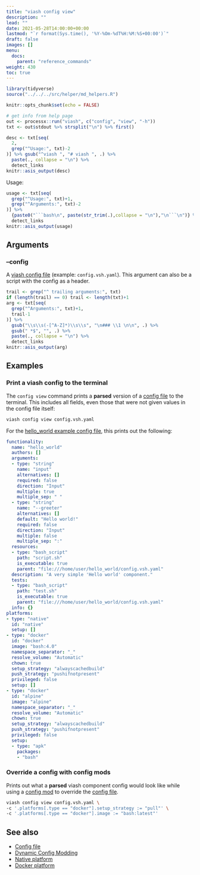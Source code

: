 ```yaml
---
title: "viash config view"
description: ""
lead: ""
date: 2021-05-28T14:00:00+00:00
lastmod: "`r format(Sys.time(), '%Y-%Om-%dT%H:%M:%S+00:00')`"
draft: false
images: []
menu:
  docs:
    parent: "reference_commands"
weight: 430
toc: true
---
```



```r
library(tidyverse)
source("../../../src/helper/md_helpers.R")

knitr::opts_chunk$set(echo = FALSE)

# get info from help page
out <- processx::run("viash", c("config", "view", "-h"))
txt <- out$stdout %>% strsplit("\n") %>% first()
```

```r
desc <- txt[seq(
  2,
  grep("^Usage:", txt)-2
)] %>% gsub("^viash ", "# viash ", .) %>% 
  paste(., collapse = "\n") %>% 
  detect_links
knitr::asis_output(desc)
```

Usage: 
```r
usage <- txt[seq(
  grep("^Usage:", txt)+1,
  grep("^Arguments:", txt)-2
)] %>% 
  {paste0("```bash\n", paste(str_trim(.),collapse = "\n"),"\n```\n")} %>% 
  detect_links
knitr::asis_output(usage)
```

## Arguments 

### --config  
  
A [viash config file](/docs/reference_config/config) (example: `config.vsh.yaml`). This argument can also be a script with the config as a header.

```r
trail <- grep("^ trailing arguments:", txt)
if (length(trail) == 0) trail <- length(txt)+1
arg <- txt[seq(
  grep("^Arguments:", txt)+1,
  trail-1
)] %>% 
  gsub("\\s\\s(-[^A-Z]*)\\s\\s", "\n### \\1 \n\n", .) %>% 
  gsub(" *$", "", .) %>% 
  paste(., collapse = "\n") %>% 
  detect_links
knitr::asis_output(arg)
```

## Examples

### Print a viash config to the terminal

The `config view` command prints a **parsed** version of a [config file](/docs/reference_config/config) to the terminal. This includes all fields, even those that were not given values in the config file itself:

```bash
viash config view config.vsh.yaml
```

For the [hello_world example config file](/examples/hello_world/config.vsh.yaml), this prints out the following:

```yaml
functionality:
  name: "hello_world"
  authors: []
  arguments:
  - type: "string"
    name: "input"
    alternatives: []
    required: false
    direction: "Input"
    multiple: true
    multiple_sep: " "
  - type: "string"
    name: "--greeter"
    alternatives: []
    default: "Hello world!"
    required: false
    direction: "Input"
    multiple: false
    multiple_sep: ":"
  resources:
  - type: "bash_script"
    path: "script.sh"
    is_executable: true
    parent: "file:///home/user/hello_world/config.vsh.yaml"
  description: "A very simple 'Hello world' component."
  tests:
  - type: "bash_script"
    path: "test.sh"
    is_executable: true
    parent: "file:///home/user/hello_world/config.vsh.yaml"
  info: {}
platforms:
- type: "native"
  id: "native"
  setup: []
- type: "docker"
  id: "docker"
  image: "bash:4.0"
  namespace_separator: "_"
  resolve_volume: "Automatic"
  chown: true
  setup_strategy: "alwayscachedbuild"
  push_strategy: "pushifnotpresent"
  privileged: false
  setup: []
- type: "docker"
  id: "alpine"
  image: "alpine"
  namespace_separator: "_"
  resolve_volume: "Automatic"
  chown: true
  setup_strategy: "alwayscachedbuild"
  push_strategy: "pushifnotpresent"
  privileged: false
  setup:
  - type: "apk"
    packages:
    - "bash"
```

### Override a config with config mods

Prints out what a **parsed** viash component config would look like while using a [config mod](/docs/reference_config/config_mods) to override the [config file](/docs/reference_config/config).

```bash
viash config view config.vsh.yaml \
-c '.platforms[.type == "docker"].setup_strategy := "pull"' \
-c '.platforms[.type == "docker"].image := "bash:latest"'
```


## See also

- [Config file](/docs/reference_config/config)
- [Dynamic Config Modding](/docs/reference_config/config_mods)
- [Native platform](/docs/reference_config/platform-native)
- [Docker platform](/docs/reference_config/platform-docker)

